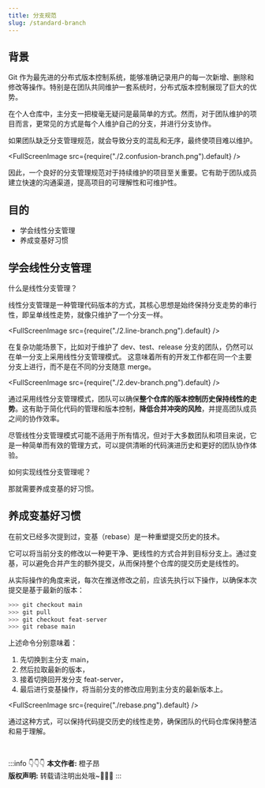 ```yaml
---
title: 分支规范
slug: /standard-branch
---
```



<!--package-->

## 背景

Git 作为最先进的分布式版本控制系统，能够准确记录用户的每一次新增、删除和修改等操作。特别是在团队共同维护一套系统时，分布式版本控制展现了巨大的优势。

在个人仓库中，主分支一把梭毫无疑问是最简单的方式。然而，对于团队维护的项目而言，更常见的方式是每个人维护自己的分支，并进行分支协作。

如果团队缺乏分支管理规范，就会导致分支的混乱和无序，最终使项目难以维护。

<FullScreenImage src={require("./2.confusion-branch.png").default} />

因此，一个良好的分支管理规范对于持续维护的项目至关重要。它有助于团队成员建立快速的沟通渠道，提高项目的可理解性和可维护性。


## 目的

- 学会线性分支管理
- 养成变基好习惯


## 学会线性分支管理

什么是线性分支管理？

线性分支管理是一种管理代码版本的方式，其核心思想是始终保持分支走势的串行性，即呈单线性走势，就像只维护了一个分支一样。

<FullScreenImage src={require("./2.line-branch.png").default} />

在复杂功能场景下，比如对于维护了 dev、test、release 分支的团队，仍然可以在单一分支上采用线性分支管理模式。
这意味着所有的开发工作都在同一个主要分支上进行，而不是在不同的分支随意 merge。

<FullScreenImage src={require("./2.dev-branch.png").default} />

通过采用线性分支管理模式，团队可以确保**整个仓库的版本控制历史保持线性的走势**。这有助于简化代码的管理和版本控制，**降低合并冲突的风险**，并提高团队成员之间的协作效率。

尽管线性分支管理模式可能不适用于所有情况，但对于大多数团队和项目来说，它是一种简单而有效的管理方式，可以提供清晰的代码演进历史和更好的团队协作体验。

如何实现线性分支管理呢？

那就需要养成变基的好习惯。

## 养成变基好习惯

在前文已经多次提到过，变基（rebase）是一种重塑提交历史的技术。

它可以将当前分支的修改以一种更干净、更线性的方式合并到目标分支上。通过变基，可以避免合并产生的额外提交，从而保持整个仓库的提交历史是线性的。

从实际操作的角度来说，每次在推送修改之前，应该先执行以下操作，以确保本次提交是基于最新的版本：

```python showLineNumbers
>>> git checkout main
>>> git pull
>>> git checkout feat-server
>>> git rebase main
```

上述命令分别意味着：

1. 先切换到主分支 main，
2. 然后拉取最新的版本，
3. 接着切换回开发分支 feat-server，
4. 最后进行变基操作，将当前分支的修改应用到主分支的最新版本上。

<FullScreenImage src={require("./rebase.png").default} />

通过这种方式，可以保持代码提交历史的线性走势，确保团队的代码仓库保持整洁和易于理解。


<br/>

:::info 👇👇👇
**本文作者:** 橙子昂 <br/>
**版权声明:** 转载请注明出处哦~👮‍👮‍👮‍
:::
